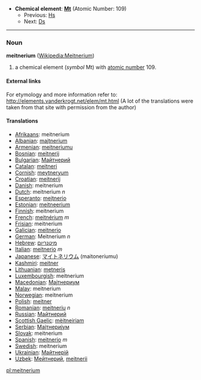 *'''Chemical element''': '''[[Mt]]''' (Atomic Number: 109)
**Previous: [[Hassium|Hs]]
**Next: [[Darmstadtium|Ds]]
----
=== Noun ===
'''meitnerium''' ([[en:Meitnerium|Wikipedia:Meitnerium]])

# a chemical element (''symbol'' Mt) with [[atomic number]] 109.

====External links====
For etymology and more information refer to:
http://elements.vanderkrogt.net/elem/mt.html
(A lot of the translations were taken from that site with permission from the author)

==== Translations ====
*[[Afrikaans]]: meitnerium
*[[Albanian]]: [[majtnerium]]
*[[Armenian]]: [[meitneriumu]]
*[[Bosnian]]: [[meitnerij]]
*[[Bulgarian]]: [[Майтнерий]]
*[[Catalan]]: [[meitneri]]
*[[Cornish]]: [[meytneryum]]
*[[Croatian]]: [[meitnerij]]
*[[Danish]]: meitnerium
*[[Dutch]]: meitnerium ''n''
*[[Esperanto]]: [[mejtnerio]]
*[[Estonian]]: [[meitneerium]]
*[[Finnish]]: meitnerium
*[[French]]: [[meitnérium]] ''m''
*[[Frisian]]: meitnerium
*[[Galician]]: [[meitnerio]]
*[[German]]: Meitnerium ''n''
*[[Hebrew]]: [[מיטנריום]]
*[[Italian]]: [[meitnerio]] ''m''
*[[Japanese]]: [[マイトネリウム]] (maitoneriumu)
*[[Kashmiri]]: [[meitner]]
*[[Lithuanian]]: [[metneris]]
*[[Luxembourgish]]: meitnerium
*[[Macedonian]]: [[Маjтнериум]]
*[[Malay]]: meitnerium
*[[Norwegian]]: meitnerium
*[[Polish]]: [[meitner]] '' ''
*[[Romanian]]: [[meitneriu]] ''n''
*[[Russian]]: [[Майтнерий]] '' ''
*[[Scottish Gaelic]]: [[mèitneiriam]]
*[[Serbian]]: [[Маjтнериjум]]
*[[Slovak]]: meitnerium
*[[Spanish]]: [[meitnerio]] ''m''
*[[Swedish]]: meitnerium
*[[Ukrainian]]: [[Майтнерiй]]
*[[Uzbek]]: [[Мейтнерий]], [[meitnerii]]

[[pl:meitnerium]]